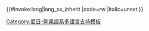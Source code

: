 <includeonly>{{#invoke:lang|lang_xx_inherit
|code=rw
|italic=unset
}}</includeonly><noinclude>
{{Documentation|Template:Lang-x/doc}}
[[Category:尼日-剛果語系多語言支持模板]]
</noinclude>
